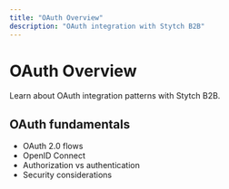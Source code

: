 ```yaml
---
title: "OAuth Overview"
description: "OAuth integration with Stytch B2B"
---
```


# OAuth Overview

Learn about OAuth integration patterns with Stytch B2B.

## OAuth fundamentals

- OAuth 2.0 flows
- OpenID Connect
- Authorization vs authentication
- Security considerations
